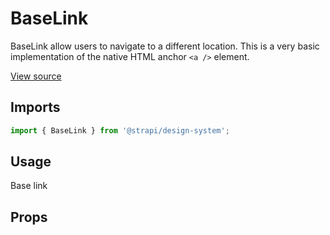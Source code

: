 <!--- BaseLink.stories.mdx --->


<Meta title="Design System/Technical Components/BaseLink" component={BaseLink} />

# BaseLink

BaseLink allow users to navigate to a different location. This is a very basic implementation of the native HTML anchor
`<a />` element.

[View source](https://github.com/strapi/design-system/tree/main/packages/strapi-design-system/src/BaseLink)

## Imports

```js
import { BaseLink } from '@strapi/design-system';
```

## Usage

<Canvas>
  <Story name="base">
    <BaseLink href="https://strapi.io" isExternal>
      <Typography>Base link</Typography>
    </BaseLink>
  </Story>
</Canvas>

## Props

<ArgsTable of={BaseLink} />
